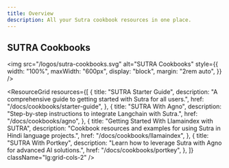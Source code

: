 ```yaml
---
title: Overview
description: All your Sutra cookbook resources in one place.
---
```


## SUTRA Cookbooks

<img
  src="/logos/sutra-cookbooks.svg"
  alt="SUTRA Cookbooks"
  style={{
    width: "100%",
    maxWidth: "600px",
    display: "block",
    margin: "2rem auto",
  }}
/>

<ResourceGrid
  resources={[
    {
      title: "SUTRA Starter Guide",
      description:
        "A comprehensive guide to getting started with Sutra for all users.",
      href: "/docs/cookbooks/starter-guide",
    },
    {
      title: "SUTRA With Agno",
      description:
        "Step-by-step instructions to integrate Langchain with Sutra.",
      href: "/docs/cookbooks/agno",
    },
    {
      title: "Getting Started With Llamaindex with SUTRA",
      description:
        "Cookbook resources and examples for using Sutra in Hindi language projects.",
      href: "/docs/cookbooks/llamaindex",
    },
    {
      title: "SUTRA With Portkey",
      description:
        "Learn how to leverage Sutra with Agno for advanced AI solutions.",
      href: "/docs/cookbooks/portkey",
    },
  ]}
  className="lg:grid-cols-2"
/>
